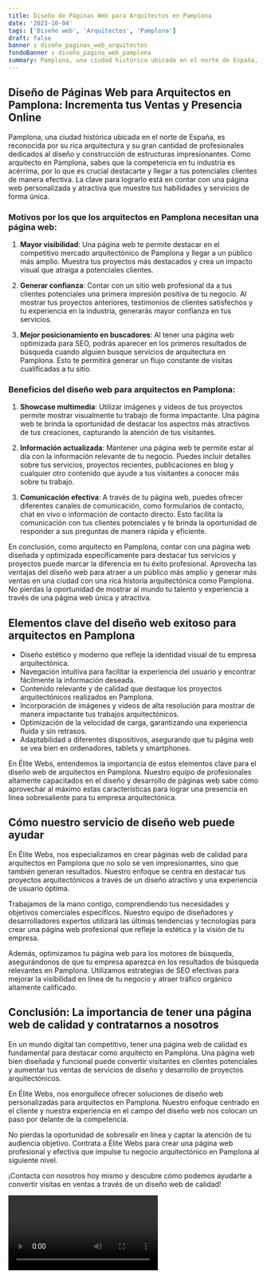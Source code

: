 ```yaml
---
title: Diseño de Páginas Web para Arquitectos en Pamplona
date: '2023-10-04'
tags: ['Diseño web', 'Arquitectos', 'Pamplona']
draft: false
banner : diseño_paginas_web_arquitectos
fondoBanner : diseño_pagina_web_pamplona
summary: Pamplona, una ciudad histórica ubicada en el norte de España, es reconocida por su rica arquitectura y su gran cantidad de profesionales dedicados al diseño y construcción de estructuras impresionantes. Como arquitecto en Pamplona, sabes que la competencia en tu industria es acérrima, por lo que es crucial destacarte y llegar a tus potenciales clientes de manera efectiva. La clave para lograrlo está en contar con una página web personalizada y atractiva que muestre tus habilidades y servicios de forma única.
---
```


## Diseño de Páginas Web para Arquitectos en Pamplona: Incrementa tus Ventas y Presencia Online

Pamplona, una ciudad histórica ubicada en el norte de España, es reconocida por su rica arquitectura y su gran cantidad de profesionales dedicados al diseño y construcción de estructuras impresionantes. Como arquitecto en Pamplona, sabes que la competencia en tu industria es acérrima, por lo que es crucial destacarte y llegar a tus potenciales clientes de manera efectiva. La clave para lograrlo está en contar con una página web personalizada y atractiva que muestre tus habilidades y servicios de forma única.

### Motivos por los que los arquitectos en Pamplona necesitan una página web:

1. **Mayor visibilidad**: Una página web te permite destacar en el competitivo mercado arquitectónico de Pamplona y llegar a un público más amplio. Muestra tus proyectos más destacados y crea un impacto visual que atraiga a potenciales clientes.

2. **Generar confianza**: Contar con un sitio web profesional da a tus clientes potenciales una primera impresión positiva de tu negocio. Al mostrar tus proyectos anteriores, testimonios de clientes satisfechos y tu experiencia en la industria, generarás mayor confianza en tus servicios.

3. **Mejor posicionamiento en buscadores**: Al tener una página web optimizada para SEO, podrás aparecer en los primeros resultados de búsqueda cuando alguien busque servicios de arquitectura en Pamplona. Esto te permitirá generar un flujo constante de visitas cualificadas a tu sitio.

### Beneficios del diseño web para arquitectos en Pamplona:

1. **Showcase multimedia**: Utilizar imágenes y videos de tus proyectos permite mostrar visualmente tu trabajo de forma impactante. Una página web te brinda la oportunidad de destacar los aspectos más atractivos de tus creaciones, capturando la atención de tus visitantes.

2. **Información actualizada**: Mantener una página web te permite estar al día con la información relevante de tu negocio. Puedes incluir detalles sobre tus servicios, proyectos recientes, publicaciones en blog y cualquier otro contenido que ayude a tus visitantes a conocer más sobre tu trabajo.

3. **Comunicación efectiva**: A través de tu página web, puedes ofrecer diferentes canales de comunicación, como formularios de contacto, chat en vivo o información de contacto directo. Esto facilita la comunicación con tus clientes potenciales y te brinda la oportunidad de responder a sus preguntas de manera rápida y eficiente.

En conclusión, como arquitecto en Pamplona, contar con una página web diseñada y optimizada específicamente para destacar tus servicios y proyectos puede marcar la diferencia en tu éxito profesional. Aprovecha las ventajas del diseño web para atraer a un público más amplio y generar más ventas en una ciudad con una rica historia arquitectónica como Pamplona. No pierdas la oportunidad de mostrar al mundo tu talento y experiencia a través de una página web única y atractiva.

<GifSeo />

<Cta />

## Elementos clave del diseño web exitoso para arquitectos en Pamplona

- Diseño estético y moderno que refleje la identidad visual de tu empresa arquitectónica.
- Navegación intuitiva para facilitar la experiencia del usuario y encontrar fácilmente la información deseada.
- Contenido relevante y de calidad que destaque los proyectos arquitectónicos realizados en Pamplona.
- Incorporación de imágenes y videos de alta resolución para mostrar de manera impactante tus trabajos arquitectónicos.
- Optimización de la velocidad de carga, garantizando una experiencia fluida y sin retrasos.
- Adaptabilidad a diferentes dispositivos, asegurando que tu página web se vea bien en ordenadores, tablets y smartphones.

En Élite Webs, entendemos la importancia de estos elementos clave para el diseño web de arquitectos en Pamplona. Nuestro equipo de profesionales altamente capacitados en el diseño y desarrollo de páginas web sabe cómo aprovechar al máximo estas características para lograr una presencia en línea sobresaliente para tu empresa arquitectónica.

## Cómo nuestro servicio de diseño web puede ayudar

En Élite Webs, nos especializamos en crear páginas web de calidad para arquitectos en Pamplona que no solo se ven impresionantes, sino que también generan resultados. Nuestro enfoque se centra en destacar tus proyectos arquitectónicos a través de un diseño atractivo y una experiencia de usuario óptima.

Trabajamos de la mano contigo, comprendiendo tus necesidades y objetivos comerciales específicos. Nuestro equipo de diseñadores y desarrolladores expertos utilizará las últimas tendencias y tecnologías para crear una página web profesional que refleje la estética y la visión de tu empresa.

Además, optimizamos tu página web para los motores de búsqueda, asegurándonos de que tu empresa aparezca en los resultados de búsqueda relevantes en Pamplona. Utilizamos estrategias de SEO efectivas para mejorar la visibilidad en línea de tu negocio y atraer tráfico orgánico altamente calificado.

## Conclusión: La importancia de tener una página web de calidad y contratarnos a nosotros

En un mundo digital tan competitivo, tener una página web de calidad es fundamental para destacar como arquitecto en Pamplona. Una página web bien diseñada y funcional puede convertir visitantes en clientes potenciales y aumentar tus ventas de servicios de diseño y desarrollo de proyectos arquitectónicos.

En Élite Webs, nos enorgullece ofrecer soluciones de diseño web personalizadas para arquitectos en Pamplona. Nuestro enfoque centrado en el cliente y nuestra experiencia en el campo del diseño web nos colocan un paso por delante de la competencia.

No pierdas la oportunidad de sobresalir en línea y captar la atención de tu audiencia objetivo. Contrata a Élite Webs para crear una página web profesional y efectiva que impulse tu negocio arquitectónico en Pamplona al siguiente nivel.

¡Contacta con nosotros hoy mismo y descubre cómo podemos ayudarte a convertir visitas en ventas a través de un diseño web de calidad!

<Video />

<CtaBot job='Arquitectos' city='Pamplona'/>

<Gmaps query='Pamplona+españa+maps' />